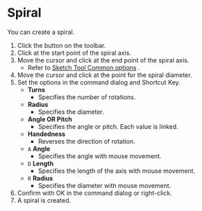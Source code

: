 
# Spiral

<Reference shortcut='' command='Spiral' button='Toolbar' />

You can create a spiral.

1. Click the button on the toolbar.
2. Click at the start point of the spiral axis.
3. Move the cursor and click at the end point of the spiral axis.
   - Refer to [Sketch Tool Common options](common-options) .
4. Move the cursor and click at the point for the spiral diameter.
5. Set the options in the command dialog and Shortcut Key.
   - **Turns**
      - Specifies the number of rotations.
   - **Radius**
      - Specifies the diameter.
   - **Angle OR Pitch**
      - Specifies the angle or pitch. Each value is linked.
   - **Handedness**
      - Reverses the direction of rotation.
   - `A` **Angle**
      - Specifies the angle with mouse movement.
   - `D` **Length**
      - Specifies the length of the axis with mouse movement.
   - `R` **Radius**
      - Specifies the diameter with mouse movement.
6. Confirm with OK in the command dialog or right-click.
7. A spiral is created.